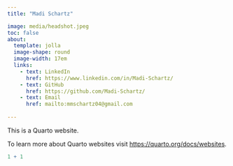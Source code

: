 ```yaml
---
title: "Madi Schartz"

image: media/headshot.jpeg
toc: false
about: 
  template: jolla
  image-shape: round
  image-width: 17em
  links:
    - text: LinkedIn
      href: https://www.linkedin.com/in/Madi-Schartz/
    - text: GitHub
      href: https://github.com/Madi-Schartz/
    - text: Email
      href: mailto:mmschartz04@gmail.com
      
---
```

        

This is a Quarto website.

To learn more about Quarto websites visit <https://quarto.org/docs/websites>.

```r
1 + 1
```
